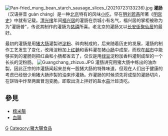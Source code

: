 [[File:Pan-fried_mung_bean_starch_sausage_slices_(20210723133236).jpg|thumb]]
'''灌肠'''（汉语拼音 guàn cháng）是一种[[北京|北京]]特有的风味[[小吃|小吃]]，早在[[明|明]][[刘若愚|刘若愚]]所著《[[明宫史|明宫史]]》中就有记载。[[清|清]][[光绪|光绪]]年间[[福兴居|福兴居]]的灌肠在京城小有名气，福兴居的掌柜被称为为"灌肠普"，传说其制作的灌肠为[[慈禧|慈禧]]所喜。老北京的灌肠又以[[长安街|长安街]][[聚仙居|聚仙居]]的最好。

最初的灌肠是用[[猪|猪]][[大肠|大肠]]灌製进[[淀粉|淀粉]]、碎肉制成的，后来随着历史的发展，灌肠的制作工艺发生了变化，改用淀粉加上[[红麯|红麯]]和香料灌在猪[[小肠|小肠]]中成型，而现在[[超市|超市]]中能够买到的灌肠则把红曲和小肠都省去了，仅仅是用[[绿豆|绿豆]]淀粉加香料灌制成型的一个长长的淀粉肠。
[[File:Guangchang_zhizuo.JPG|thumb]]
灌肠讲究用猪大肠中练出的油炸製，因此正宗的炸灌肠闻起来总有一股猪大肠的特殊味道，但现在人们出于健康的考虑已经很少用猪大肠炸製的油来炸灌肠。炸灌肠的时候须先将成型的灌肠切片，在饼铛中炸至两面冒泡变脆，即取出浇上拌好的盐水[[蒜|蒜]]汁趁烫吃。

==參見==
*[[糯米腸|糯米腸]]
*[[血腸|血腸]]
{{老北京城}}

{{Food-and-drink-stub}}
[[Category:京津小吃|G]]
[[Category:豬大腸食品|Category:豬大腸食品]]